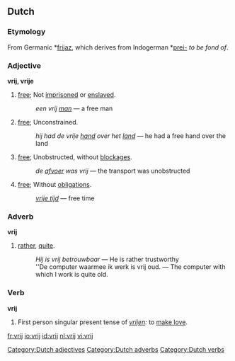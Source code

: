 ==Dutch==

===Etymology===
From Germanic *[[frijaz]], which derives from Indogerman *[[prei-]] ''to be fond of''.

===Adjective===
'''vrij, vrije'''
# [[free]]; Not [[imprisoned]] or [[enslaved]]. 
#: ''een vrij [[man]]'' &mdash; a free man
# [[free]]; Unconstrained. 
#: ''hij had de vrije [[hand]] over het [[land]]'' &mdash; he had a free hand over the land
# [[free]]; Unobstructed, without [[blockage|blockages]]. 
#: ''de [[afvoer]] was vrij'' &mdash; the transport was unobstructed
# [[free]]; Without [[obligation]]s. 
#: ''[[vrije tijd]]'' &mdash; free time

===Adverb===
'''vrij'''
# [[rather]], [[quite]]. 
#: ''Hij is vrij betrouwbaar'' &mdash; He is rather trustworthy
#: ''De computer waarmee ik werk is vrij oud. &mdash; The computer with which I work is quite old.

===Verb===
'''vrij'''
# First person singular present tense of ''[[vrijen]]:'' to [[make love]].

[[fr:vrij]]
[[io:vrij]]
[[id:vrij]]
[[nl:vrij]]
[[vi:vrij]]

[[Category:Dutch adjectives]]
[[Category:Dutch adverbs]]
[[Category:Dutch verbs]]